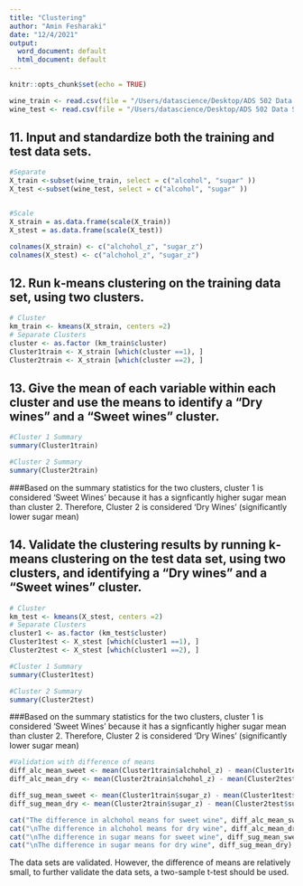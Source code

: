 ```yaml
---
title: "Clustering"
author: "Amin Fesharaki"
date: "12/4/2021"
output:
  word_document: default
  html_document: default
---
```


```r
knitr::opts_chunk$set(echo = TRUE)
```


```r
wine_train <- read.csv(file = "/Users/datascience/Desktop/ADS 502 Data Sets/Website Data Sets/white_wine_training.csv")
wine_test <- read.csv(file = "/Users/datascience/Desktop/ADS 502 Data Sets/Website Data Sets/white_wine_test.csv")
```
## 11. Input and standardize both the training and test data sets.

```r
#Separate
X_train <-subset(wine_train, select = c("alcohol", "sugar" ))
X_test <-subset(wine_test, select = c("alcohol", "sugar" ))


#Scale
X_strain = as.data.frame(scale(X_train))
X_stest = as.data.frame(scale(X_test))

colnames(X_strain) <- c("alchohol_z", "sugar_z")
colnames(X_stest) <- c("alchohol_z", "sugar_z")
```
## 12. Run k‐means clustering on the training data set, using two clusters.

```r
# Cluster
km_train <- kmeans(X_strain, centers =2)
# Separate Clusters
cluster <- as.factor (km_train$cluster) 
Cluster1train <- X_strain [which(cluster ==1), ]
Cluster2train <- X_strain [which(cluster ==2), ]

```

## 13. Give the mean of each variable within each cluster and use the means to identify a “Dry wines” and a “Sweet wines” cluster.

```r
#Cluster 1 Summary
summary(Cluster1train)
```

```r
#Cluster 2 Summary
summary(Cluster2train)
```
###Based on the summary statistics for the two clusters, cluster 1 is considered 'Sweet Wines' because it has a signficantly higher sugar mean than cluster 2. Therefore, Cluster 2 is considered 'Dry Wines' (significantly lower sugar mean)


## 14. Validate the clustering results by running k‐means clustering on the test data set, using two clusters, and identifying a “Dry wines” and a “Sweet wines” cluster.
```r
# Cluster
km_test <- kmeans(X_stest, centers =2)
# Separate Clusters
cluster1 <- as.factor (km_test$cluster) 
Cluster1test <- X_stest [which(cluster1 ==1), ]
Cluster2test <- X_stest [which(cluster1 ==2), ]

```

```r
#Cluster 1 Summary
summary(Cluster1test)
```

```r
#Cluster 2 Summary
summary(Cluster2test)
```
###Based on the summary statistics for the two clusters, cluster 1 is considered 'Sweet Wines' because it has a signficantly higher sugar mean than cluster 2. Therefore, Cluster 2 is considered 'Dry Wines' (significantly lower sugar mean)

```r
#Validation with difference of means
diff_alc_mean_sweet <- mean(Cluster1train$alchohol_z) - mean(Cluster1test$alchohol_z)
diff_alc_mean_dry <- mean(Cluster2train$alchohol_z) - mean(Cluster2test$alchohol_z) 

diff_sug_mean_sweet <- mean(Cluster1train$sugar_z) - mean(Cluster1test$sugar_z)
diff_sug_mean_dry <- mean(Cluster2train$sugar_z) - mean(Cluster2test$sugar_z) 

cat("The difference in alchohol means for sweet wine", diff_alc_mean_sweet)
cat("\nThe difference in alchohol means for dry wine", diff_alc_mean_dry)
cat("\nThe difference in sugar means for sweet wine", diff_sug_mean_sweet)
cat("\nThe difference in sugar means for dry wine", diff_sug_mean_dry)
```
The data sets are validated. However, the difference of means are relatively small, to further validate the data sets, a two-sample t-test should be used.